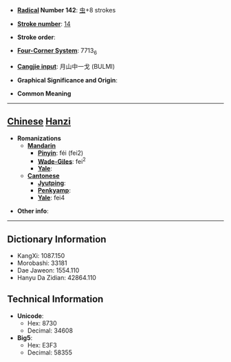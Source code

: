 * '''[[Wiktionary:Chinese radical index| Radical]] Number 142''': [[Wiktionary:Chinese radical index 虫|虫]]+8 strokes

* '''[[Wiktionary:Chinese total strokes index|Stroke number]]''': [[Wiktionary:Chinese total strokes index 14|14]]

* '''Stroke order''': 

* '''[[Wiktionary:Chinese four corner index|Four-Corner System]]''': 7713<sub>6</sub>

* '''[[Wiktionary:Chinese Cangjie index|Cangjie input]]''': 月山中一戈 (BULMI)

* '''Graphical Significance and Origin''': 

* '''Common Meaning'''

----

== [[Chinese]] [[Hanzi]] ==

* '''Romanizations'''
** '''[[Mandarin]]'''
*** '''[[Pinyin]]''': féi (fei2)
*** '''[[Wade-Giles]]''': fei<sup>2</sup>
*** '''[[Yale]]''': 
** '''[[Cantonese]]'''
*** '''[[Jyutping]]''':
*** '''[[Penkyamp]]''': 
*** '''[[Yale]]''': fei4

* '''Other info''': 

----

== Dictionary Information ==

* KangXi: 1087.150
* Morobashi: 33181
* Dae Jaweon: 1554.110
* Hanyu Da Zidian: 42864.110

== Technical Information ==

* '''Unicode''':
** Hex: 8730
** Decimal: 34608
* '''Big5''':
** Hex: E3F3
** Decimal: 58355
